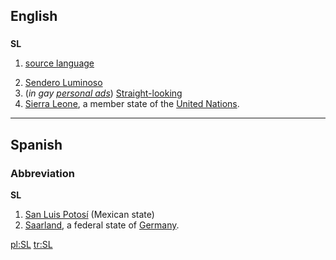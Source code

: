 ==English==
==={{initialism}}===
'''SL'''

# {{linguistics}} [[source language]]
# [[Sendero Luminoso]]
#(''in gay [[personal ad]]s'') [[Straight]][[-looking]]
#[[Sierra Leone]], a member state of the [[United Nations]].

----

==Spanish==
===Abbreviation===
'''SL'''

#[[San Luis Potosí]] (Mexican state)
#[[Saarland]], a federal state of [[Germany]].

[[pl:SL]]
[[tr:SL]]